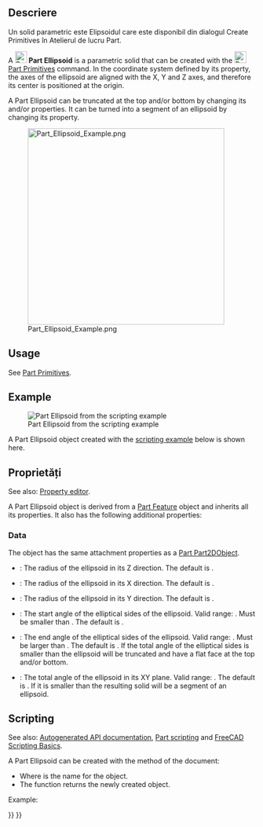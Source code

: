 <languages/>

{{Docnav
|[[Part_Plane|Plane]]
|[[Part_Prism|Prism]]
|[[Part_Workbench|Part]]
|IconL=Part_Plane.svg
|IconR=Part_Prism.svg
|IconC=Workbench_Part.svg
}}

<div class="mw-translate-fuzzy">
{{GuiCommand|Name=Part Ellipsoid|MenuLocation=Part → [[Part_CreatePrimitives|Create Primitives]] → Ellipsoid|Workbenches=[[Part Workbench|Part]],  [[OpenSCAD_Workbench|OpenSCAD]]|SeeAlso=..}}
</div>

<div class="mw-translate-fuzzy">
== Descriere ==
Un solid parametric este Elipsoidul care este disponibil din dialogul Create Primitives în Atelierul de lucru Part.
</div>

A [[Image:Part_Ellipsoid.svg|24px]] '''Part Ellipsoid''' is a parametric solid that can be created with the [[Image:Part_Primitives.svg|24px]] [[Part_Primitives|Part Primitives]] command. In the coordinate system defined by its {{PropertyData|Placement}} property, the axes of the ellipsoid are aligned with the X, Y and Z axes, and therefore its center is positioned at the origin.

A Part Ellipsoid can be truncated at the top and/or bottom by changing its {{PropertyData|Angle1}} and/or {{PropertyData|Angle2}} properties. It can be turned into a segment of an ellipsoid by changing its {{PropertyData|Angle3}} property.

[[Image:Part_Ellipsoid_Example.png|400px]]

== Usage ==

See [[Part_Primitives#Usage|Part Primitives]].

== Example ==

[[Image:Part_Ellipsoid_Scripting_Example.png|thumb|Part Ellipsoid from the scripting example]]

A Part Ellipsoid object created with the [[#Scripting|scripting example]] below is shown here.

<div class="mw-translate-fuzzy">
==Proprietăți==
</div>

See also: [[Property_editor|Property editor]].

A Part Ellipsoid object is derived from a [[Part_Feature|Part Feature]] object and inherits all its properties. It also has the following additional properties:

=== Data ===

{{TitleProperty|Attachment}}

The object has the same attachment properties as a [[Part_Part2DObject#Data|Part Part2DObject]].

{{TitleProperty|Ellipsoid}}

* {{PropertyData|Radius1|Length}}: The radius of the ellipsoid in its Z direction. The default is {{Value|2mm}}.
* {{PropertyData|Radius2|Length}}: The radius of the ellipsoid in its X direction. The default is {{Value|4mm}}.
* {{PropertyData|Radius3|Length}}: The radius of the ellipsoid in its Y direction. The default is {{Value|4mm}}.
* {{PropertyData|Angle1|Angle}}: The start angle of the elliptical sides of the ellipsoid. Valid range: {{Value|-90° &lt;&#61; value &lt; 90°}}. Must be smaller than {{PropertyData|Angle2}}. The default is {{Value|-90°}}.
* {{PropertyData|Angle2|Angle}}: The end angle of the elliptical sides of the ellipsoid. Valid range: {{Value|-90° &lt; value &lt;&#61; 90°}}. Must be larger than {{PropertyData|Angle1}}. The default is {{Value|90°}}. If the total angle of the elliptical sides is smaller than {{Value|180°}} the ellipsoid will be truncated and have a flat face at the top and/or bottom.
* {{PropertyData|Angle3|Angle}}: The total angle of the ellipsoid in its XY plane. Valid range: {{Value|0° &lt; value &lt;&#61; 360°}}. The default is {{Value|360°}}. If it is smaller than {{Value|360°}} the resulting solid will be a segment of an ellipsoid.

== Scripting ==

See also: [https://freecad.github.io/SourceDoc/ Autogenerated API documentation], [[Part_scripting|Part scripting]] and [[FreeCAD_Scripting_Basics|FreeCAD Scripting Basics]].

A Part Ellipsoid can be created with the {{Incode|addObject()}} method of the document:

{{Code|code=
ellipsoid = FreeCAD.ActiveDocument.addObject("Part::Ellipsoid", "myEllipsoid")
}}

* Where {{Incode|"myEllipsoid"}} is the name for the object.
* The function returns the newly created object.

Example:

{{Code|code=
import FreeCAD as App

doc = App.activeDocument()

ellipsoid = doc.addObject("Part::Ellipsoid", "myEllipsoid")
ellipsoid.Radius1 = 2
ellipsoid.Radius2 = 4
ellipsoid.Radius3 = 6
ellipsoid.Angle1 = -90
ellipsoid.Angle2 = 50
ellipsoid.Angle3 = 300
ellipsoid.Placement = App.Placement(App.Vector(1, 2, 3), App.Rotation(15, 0, 20))

doc.recompute()
}}


{{Docnav
|[[Part_Plane|Plane]]
|[[Part_Prism|Prism]]
|[[Part_Workbench|Part]]
|IconL=Part_Plane.svg
|IconR=Part_Prism.svg
|IconC=Workbench_Part.svg
}}

{{Part_Tools_navi{{#translation:}}}}
{{Userdocnavi{{#translation:}}}}